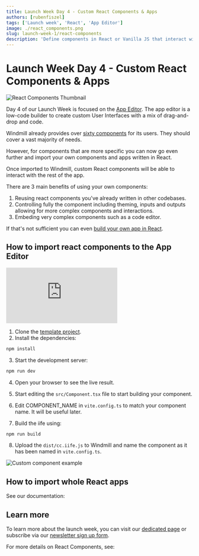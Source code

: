 ```yaml
---
title: Launch Week Day 4 - Custom React Components & Apps
authors: [rubenfiszel]
tags: ['Launch week', 'React', 'App Editor']
image: ./react_components.png
slug: launch-week-1/react-components
description: 'Define components in React or Vanilla JS that interact with the rest of your app.'
---
```



# Launch Week Day 4 - Custom React Components & Apps

![React Components Thumbnail](./react_components.png.webp 'React Components')

Day 4 of our Launch Week is focused on the [App Editor](/docs/apps/app_editor). The app editor is a low-code builder to create custom User Interfaces with a mix of drag-and-drop and code.

Windmill already provides over [sixty components](/docs/apps/app_configuration_settings/app_component_library) for its users. They should cover a vast majority of needs.

However, for components that are more specific you can now go even further and import your own components and apps written in React.

Once imported to Windmill, custom React components will be able to interact with the rest of the app.

There are 3 main benefits of using your own components:

1. Reusing react components you've already written in other codebases.
2. Controlling fully the component including theming, inputs and outputs allowing for more complex components and interactions.
3. Embeding very complex components such as a code editor.

If that's not sufficient you can even [build your own app in React](#how-to-import-whole-react-apps).

## How to import react components to the App Editor

<iframe
	style={{ aspectRatio: '16/9' }}
	src="https://www.youtube.com/embed/LO83BKAe6zg?vq=hd1080"
	title="YouTube video player"
	frameBorder="0"
	allow="accelerometer; autoplay; clipboard-write; encrypted-media; gyroscope; picture-in-picture; web-share"
	allowFullScreen
	className="border-2 rounded-xl object-cover w-full dark:border-gray-800"
></iframe>

<br />

1. Clone the [template project](https://github.com/windmill-labs/windmill-custom-component-template).
2. Install the dependencies:

```bash
npm install
```

3. Start the development server:

```bash
npm run dev
```

4. Open your browser to see the live result.

5. Start editing the `src/Component.tsx` file to start building your component.

6. Edit COMPONENT_NAME in `vite.config.ts` to match your component name. It will
   be useful later.

7. Build the iife using:

```bash
npm run build
```

8. Upload the `dist/cc.iife.js` to Windmill and name the component as it has been named in `vite.config.ts`.

![Custom component example](./custom_example.png.webp 'Custom component example')

## How to import whole React apps

See our documentation:

<div className="grid grid-cols-2 gap-2 my-4">
	<DocCard
		color="orange"
		title="React App Import"
		description="Import your own React app in Windmill App Editor."
		href="/docs/react_vue_svelte_apps/react"
	/>
</div>

## Learn more

To learn more about the launch week, you can visit our [dedicated page](../2023-11-15-launch-week-1/index.mdx) or subscribe via our [newsletter sign up form](https://cdn.forms-content.sg-form.com/7c42148e-8396-11ee-ba6a-4e3b45e8beb1).

For more details on React Components, see:

<div className="grid grid-cols-2 gap-2 my-4">
	<DocCard
		color="orange"
		title="Import Custom React Components"
		description="Define components in React or Vanilla JS that interact with the rest of your app."
		href="/docs/apps/react_components"
	/>
</div>
